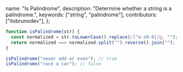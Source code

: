   name: "Is Palindrome",
  description: "Determine whether a string is a palindrome.",
  keywords: ["string", "palindrome"],
  contributors: ["itsbrunodev"],
};

```js
function isPalindrome(str) {
  const normalized = str.toLowerCase().replace(/[^a-z0-9]/g, "");
  return normalized === normalized.split("").reverse().join("");
}
```

```js
isPalindrome("never odd or even"); // true
isPalindrome("race a car"); // false
```

